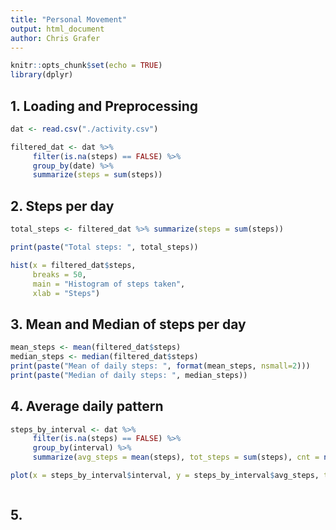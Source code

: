 ```yaml
---
title: "Personal Movement"
output: html_document
author: Chris Grafer
---
```


```r
knitr::opts_chunk$set(echo = TRUE)
library(dplyr)
```

## 1. Loading and Preprocessing
```r
dat <- read.csv("./activity.csv")

filtered_dat <- dat %>% 
     filter(is.na(steps) == FALSE) %>% 
     group_by(date) %>% 
     summarize(steps = sum(steps))
```



## 2. Steps per day
```r
total_steps <- filtered_dat %>% summarize(steps = sum(steps))

print(paste("Total steps: ", total_steps))
```

```r
hist(x = filtered_dat$steps,
     breaks = 50, 
     main = "Histogram of steps taken",
     xlab = "Steps")
```
## 3. Mean and Median of steps per day
```r
mean_steps <- mean(filtered_dat$steps)
median_steps <- median(filtered_dat$steps)
print(paste("Mean of daily steps: ", format(mean_steps, nsmall=2)))
print(paste("Median of daily steps: ", median_steps))
```

## 4. Average daily pattern
``` r
steps_by_interval <- dat %>%
     filter(is.na(steps) == FALSE) %>%
     group_by(interval) %>%
     summarize(avg_steps = mean(steps), tot_steps = sum(steps), cnt = n())

plot(x = steps_by_interval$interval, y = steps_by_interval$avg_steps, type = "l")
```

``` r

```


## 5. 